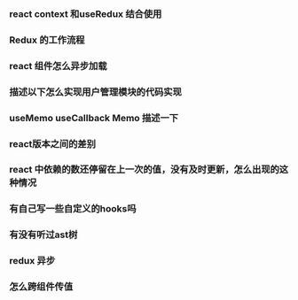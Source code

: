 ### react context 和useRedux 结合使用

### Redux 的工作流程

### react 组件怎么异步加载

### 描述以下怎么实现用户管理模块的代码实现

### useMemo useCallback Memo 描述一下

### react版本之间的差别

### react 中依赖的数还停留在上一次的值，没有及时更新，怎么出现的这种情况

### 有自己写一些自定义的hooks吗

### 有没有听过ast树

### redux 异步

### 怎么跨组件传值

